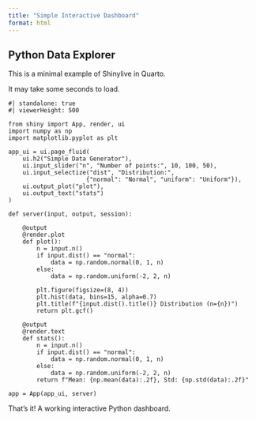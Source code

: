 ```yaml
---
title: "Simple Interactive Dashboard"
format: html
---
```


## Python Data Explorer

This is a minimal example of Shinylive in Quarto.

It may take some seconds to load.

```shinylive-python
#| standalone: true
#| viewerHeight: 500

from shiny import App, render, ui
import numpy as np
import matplotlib.pyplot as plt

app_ui = ui.page_fluid(
    ui.h2("Simple Data Generator"),
    ui.input_slider("n", "Number of points:", 10, 100, 50),
    ui.input_selectize("dist", "Distribution:", 
                      {"normal": "Normal", "uniform": "Uniform"}),
    ui.output_plot("plot"),
    ui.output_text("stats")
)

def server(input, output, session):
    
    @output
    @render.plot
    def plot():
        n = input.n()
        if input.dist() == "normal":
            data = np.random.normal(0, 1, n)
        else:
            data = np.random.uniform(-2, 2, n)
            
        plt.figure(figsize=(8, 4))
        plt.hist(data, bins=15, alpha=0.7)
        plt.title(f"{input.dist().title()} Distribution (n={n})")
        return plt.gcf()
    
    @output
    @render.text
    def stats():
        n = input.n()
        if input.dist() == "normal":
            data = np.random.normal(0, 1, n)
        else:
            data = np.random.uniform(-2, 2, n)
        return f"Mean: {np.mean(data):.2f}, Std: {np.std(data):.2f}"

app = App(app_ui, server)
```

That's it! A working interactive Python dashboard.